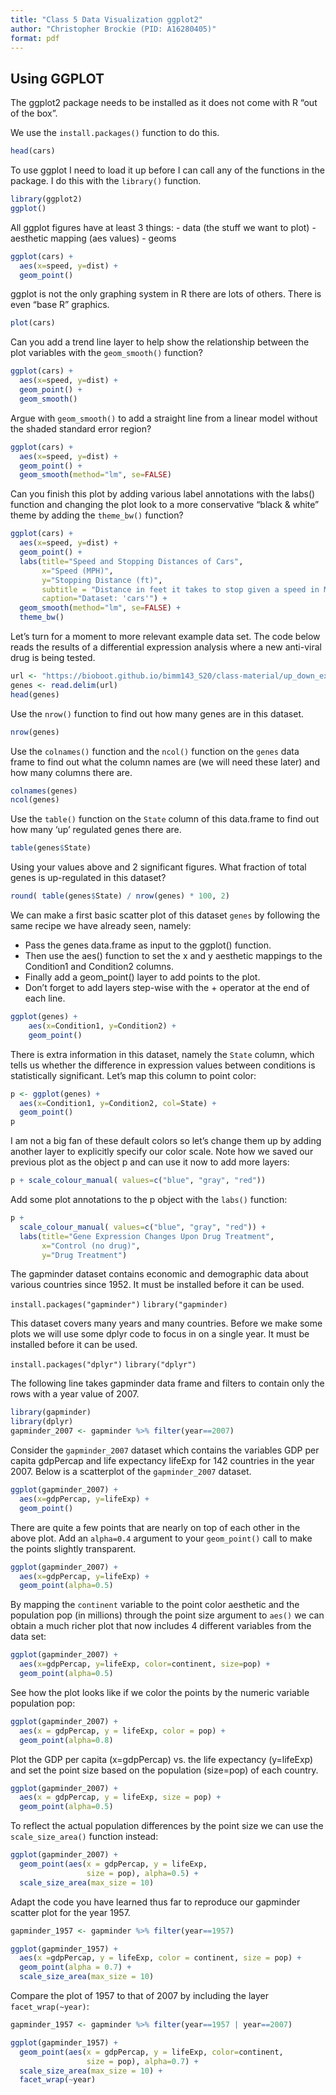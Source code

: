 ```yaml
---
title: "Class 5 Data Visualization ggplot2"
author: "Christopher Brockie (PID: A16280405)"
format: pdf
---
```


## Using GGPLOT

The ggplot2 package needs to be installed as it does not come with R "out of the box".

We use the `install.packages()` function to do this.

```r
head(cars)
```

To use ggplot I need to load it up before I can call any of the functions in the package. I do this with the `library()` function.

```r
library(ggplot2)
ggplot()
```

All ggplot figures have at least 3 things:
- data (the stuff we want to plot)
- aesthetic mapping (aes values)
- geoms

```r
ggplot(cars) +
  aes(x=speed, y=dist) +
  geom_point()
```

ggplot is not the only graphing system in R there are lots of others. There is even "base R" graphics.


```r
plot(cars)
```

Can you add a trend line layer to help show the relationship between the plot variables with the `geom_smooth()` function?

```r
ggplot(cars) +
  aes(x=speed, y=dist) +
  geom_point() +
  geom_smooth()
```

Argue with `geom_smooth()` to add a straight line from a linear model without the shaded standard error region?

```r
ggplot(cars) +
  aes(x=speed, y=dist) +
  geom_point() +
  geom_smooth(method="lm", se=FALSE)
```

Can you finish this plot by adding various label annotations with the labs() function and changing the plot look to a more conservative “black & white” theme by adding the `theme_bw()` function?

```r
ggplot(cars) + 
  aes(x=speed, y=dist) +
  geom_point() +
  labs(title="Speed and Stopping Distances of Cars",
       x="Speed (MPH)", 
       y="Stopping Distance (ft)",
       subtitle = "Distance in feet it takes to stop given a speed in MPH",
       caption="Dataset: 'cars'") +
  geom_smooth(method="lm", se=FALSE) +
  theme_bw()
```

Let’s turn for a moment to more relevant example data set. The code below reads the results of a differential expression analysis where a new anti-viral drug is being tested.

```r
url <- "https://bioboot.github.io/bimm143_S20/class-material/up_down_expression.txt"
genes <- read.delim(url)
head(genes)
```

Use the `nrow()` function to find out how many genes are in this dataset. 

```r
nrow(genes)
```

Use the `colnames()` function and the `ncol()` function on the `genes` data frame to find out what the column names are (we will need these later) and how many columns there are.

```r
colnames(genes)
ncol(genes)
```

Use the `table()` function on the `State` column of this data.frame to find out how many ‘up’ regulated genes there are.

```r
table(genes$State)
```

Using your values above and 2 significant figures. What fraction of total genes is up-regulated in this dataset?

```r
round( table(genes$State) / nrow(genes) * 100, 2)
```

We can make a first basic scatter plot of this dataset `genes` by following the same recipe we have already seen, namely:

- Pass the genes data.frame as input to the ggplot() function.
- Then use the aes() function to set the x and y aesthetic mappings to the Condition1 and Condition2 columns.
- Finally add a geom_point() layer to add points to the plot.
- Don’t forget to add layers step-wise with the + operator at the end of each line.

```r
ggplot(genes) + 
    aes(x=Condition1, y=Condition2) +
    geom_point()
```

There is extra information in this dataset, namely the `State` column, which tells us whether the difference in expression values between conditions is statistically significant. Let’s map this column to point color:

```r
p <- ggplot(genes) +
  aes(x=Condition1, y=Condition2, col=State) +
  geom_point()
p
```

I am not a big fan of these default colors so let’s change them up by adding another layer to explicitly specify our color scale. Note how we saved our previous plot as the object p and can use it now to add more layers:

```r
p + scale_colour_manual( values=c("blue", "gray", "red"))
```

Add some plot annotations to the p object with the `labs()` function:

```r
p + 
  scale_colour_manual( values=c("blue", "gray", "red")) +
  labs(title="Gene Expression Changes Upon Drug Treatment",
       x="Control (no drug)", 
       y="Drug Treatment")
```

The gapminder dataset contains economic and demographic data about various countries since 1952. It must be installed before it can be used.

`install.packages("gapminder")`
`library("gapminder)`

This dataset covers many years and many countries. Before we make some plots we will use some dplyr code to focus in on a single year. It must be installed before it can be used.

`install.packages("dplyr")`
`library("dplyr")`

The following line takes gapminder data frame and filters to contain only the rows with a year value of 2007.

```r
library(gapminder)
library(dplyr)
gapminder_2007 <- gapminder %>% filter(year==2007)
```

Consider the `gapminder_2007` dataset which contains the variables GDP per capita gdpPercap and life expectancy lifeExp for 142 countries in the year 2007. Below is a scatterplot of the `gapminder_2007` dataset.

```r
ggplot(gapminder_2007) +
  aes(x=gdpPercap, y=lifeExp) +
  geom_point()
```

There are quite a few points that are nearly on top of each other in the above plot. Add an `alpha=0.4` argument to your `geom_point()` call to make the points slightly transparent.

```r
ggplot(gapminder_2007) +
  aes(x=gdpPercap, y=lifeExp) +
  geom_point(alpha=0.5)
```

By mapping the `continent` variable to the point color aesthetic and the population pop (in millions) through the point size argument to `aes()` we can obtain a much richer plot that now includes 4 different variables from the data set:

```r
ggplot(gapminder_2007) +
  aes(x=gdpPercap, y=lifeExp, color=continent, size=pop) +
  geom_point(alpha=0.5)
```

See how the plot looks like if we color the points by the numeric variable population pop:

```r
ggplot(gapminder_2007) + 
  aes(x = gdpPercap, y = lifeExp, color = pop) +
  geom_point(alpha=0.8)
```

Plot the GDP per capita (x=gdpPercap) vs. the life expectancy (y=lifeExp) and set the point size based on the population (size=pop) of each country. 

```r
ggplot(gapminder_2007) + 
  aes(x = gdpPercap, y = lifeExp, size = pop) +
  geom_point(alpha=0.5)
```

To reflect the actual population differences by the point size we can use the `scale_size_area()` function instead:

```r
ggplot(gapminder_2007) + 
  geom_point(aes(x = gdpPercap, y = lifeExp,
                 size = pop), alpha=0.5) + 
  scale_size_area(max_size = 10)
```

Adapt the code you have learned thus far to reproduce our gapminder scatter plot for the year 1957.

```r
gapminder_1957 <- gapminder %>% filter(year==1957)

ggplot(gapminder_1957) +
  aes(x =gdpPercap, y = lifeExp, color = continent, size = pop) +
  geom_point(alpha = 0.7) +
  scale_size_area(max_size = 10)
```

Compare the plot of 1957 to that of 2007 by including the layer `facet_wrap(~year)`:

```r
gapminder_1957 <- gapminder %>% filter(year==1957 | year==2007)

ggplot(gapminder_1957) + 
  geom_point(aes(x = gdpPercap, y = lifeExp, color=continent,
                 size = pop), alpha=0.7) + 
  scale_size_area(max_size = 10) +
  facet_wrap(~year)
```

